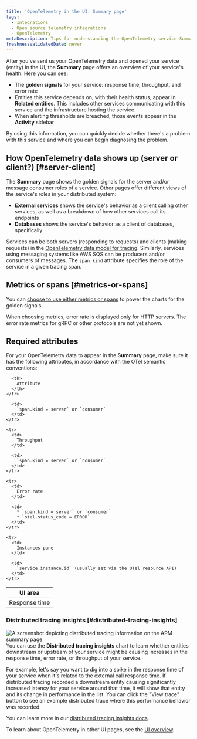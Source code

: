 ```yaml
---
title: 'OpenTelemetry in the UI: Summary page'
tags:
  - Integrations
  - Open source telemetry integrations
  - OpenTelemetry
metaDescription: Tips for understanding the OpenTelemetry service Summary page in the New Relic UI
freshnessValidatedDate: never
---
```



After you've sent us your OpenTelemetry data and opened your service (entity) in the UI, the **Summary** page offers an overview of your service's health. Here you can see:
* The **golden signals** for your service: response time, throughput, and error rate
* Entities this service depends on, with their health status, appear in **Related entities**. This includes other services communicating with this service and the infrastructure hosting the service.
* When alerting thresholds are breached, those events appear in the **Activity** sidebar

By using this information, you can quickly decide whether there's a problem with this service and where you can begin diagnosing the problem.

## How OpenTelemetry data shows up (server or client?) [#server-client]

The **Summary** page shows the golden signals for the server and/or message consumer roles of a service. Other pages offer different views of the service's roles in your distributed system:
* **External services** shows the service's behavior as a client calling other services, as well as a breakdown of how other services call its endpoints
* **Databases** shows the service's behavior as a client of databases, specifically

Services can be both servers (responding to requests) and clients (making requests) in the [OpenTelemetry data model for tracing](https://github.com/open-telemetry/opentelemetry-specification/blob/main/specification/trace/semantic_conventions/). Similarly, services using messaging systems like AWS SQS can be producers and/or consumers of messages. The `span.kind` attribute specifies the role of the service in a given tracing span.

## Metrics or spans [#metrics-or-spans]
You can [choose to use either metrics or spans](/docs/more-integrations/open-source-telemetry-integrations/opentelemetry/view-your-data/opentelemetry-find-entities/#metric-span-toggle) to power the charts for the golden signals.

<Callout variant="important">
  When choosing metrics, error rate is displayed only for HTTP servers. The error rate metrics for gRPC or other protocols are not yet shown.
</Callout>

## Required attributes
For your OpenTelemetry data to appear in the **Summary** page, make sure it has the following attributes, in accordance with the OTel semantic conventions:

<table>
  <thead>
    <tr>
      <th style={{ width: "200px" }}>
        UI area
      </th>

      <th>
        Attribute
      </th>
    </tr>
  </thead>

  <tbody>
    <tr>
      <td>
        Response time
      </td>

      <td>
        `span.kind = server` or `consumer`
      </td>
    </tr>

    <tr>
      <td>
        Throughput
      </td>

      <td>
        `span.kind = server` or `consumer`
      </td>
    </tr>

    <tr>
      <td>
        Error rate
      </td>

      <td>
        * `span.kind = server` or `consumer`
        * `otel.status_code = ERROR`
      </td>
    </tr>

    <tr>
      <td>
        Instances pane
      </td>

      <td>
        `service.instance.id` (usually set via the OTel resource API)
      </td>
    </tr>
  </tbody>
</table>

### Distributed tracing insights [#distributed-tracing-insights]

<img
    title="distributed tracing in APM"
    alt="A screenshot depicting distributed tracing information on the APM summary page"
    src={apmDistributedTracingintheApmSummaryPage}
/>
You can use the **Distributed tracing insights** chart to learn whether entities downstream or upstream of your service might be causing increases in the response time, error rate, or throughput of your service.·

For example, let's say you want to dig into a spike in the response time of your service when it's related to the external call response time.
If distributed tracing recorded a downstream entity causing significantly increased latency for your service around that time, it will show that entity and its change in performance in the list.
You can click the "View trace" button to see an example distributed trace where this performance behavior was recorded.

You can learn more in our [distributed tracing insights docs](/docs/distributed-tracing/ui-data/related-trace-entity-signals/).

To learn about OpenTelemetry in other UI pages, see the [UI overview](/docs/more-integrations/open-source-telemetry-integrations/opentelemetry/view-your-data/opentelemetry-view-your-data).
